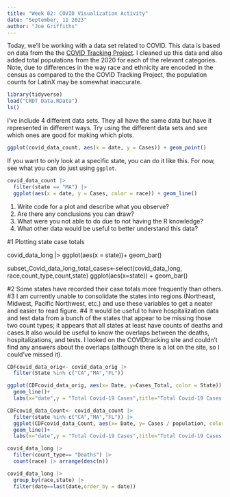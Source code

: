 ```yaml
---
title: "Week 02: COVID Visualization Activity"
date: "September, 11 2023"
author: "Joe Griffiths"
---
```


Today, we'll be working with a data set related to COVID.
This data is based on data from the the [COVID Tracking Project](https://covidtracking.com/).
I cleaned up this data and also added total populations from the 2020 for each of the relevant categories.
Note, due to differences in the way race and ethnicity are encoded in the census as compared to the the COVID Tracking Project, the population counts for LatinX may be somewhat inaccurate.

```r
library(tidyverse)
load("CRDT Data.RData")
ls()
```

I've include 4 different data sets.
They all have the same data but have it represented in different ways.
Try using the different data sets and see which ones are good for making which plots.


```r
ggplot(covid_data_count, aes(x = date, y = Cases)) + geom_point()
```



If you want to only look at a specific state, you can do it like this.
For now, see what you can do just using `ggplot`.

```r
covid_data_count |> 
  filter(state == "MA") |> 
  ggplot(aes(x = date, y = Cases, color = race)) + geom_line()
```

1. Write code for a plot and describe what you observe?
2. Are there any conclusions you can draw?
3. What were you not able to do due to not having the R knowledge?
4. What other data would be useful to better understand this data?

#1 Plotting state case totals

covid_data_long |> 
  ggplot(aes(x = state))+ geom_bar()
  
subset_Covid_data_long_total_cases<-select(covid_data_long, race,count_type,count,state)
ggplot(aes(x=state)) + geom_bar()


#2 Some states have recorded their case totals more frequently than others.
#3 I am currently unable to consolidate the states into regions (Northeast, Midwest, Pacific Northwest, etc.) and use these variables to get a neater and easier to read figure.
#4 It would be useful to have hospitalization data and test data from a bunch of the states that appear to be missing those two count types; it appears that all states at least have counts of deaths and cases.It also would be useful to know the overlaps between the deaths, hospitalizations, and tests. I looked on the COVIDtracking site and couldn't find any answers about the overlaps (although there is a lot on the site, so I could've missed it).

```r
CDFcovid_data_orig<- covid_data_orig |> 
  filter(State %in% c("CA","MA","FL"))

ggplot(CDFcovid_data_orig, aes(x= Date, y=Cases_Total, color = State)) +
  geom_line()+
  labs(x="date",y = "Total Covid-19 Cases",title="Total Covid-19 Cases by State")+theme_minimal()

CDFcovid_data_Count<- covid_data_count |> 
  filter(state %in% c("CA","MA","FL")) |> 
  ggplot(CDFcovid_data_Count, aes(x= Date, y= Cases / population, color = State)) +
  geom_line()+
  labs(x="date",y = "Total Covid-19 Cases",title="Total Covid-19 Cases by State")+theme_minimal()
```

```r
covid_data_long |> 
  filter(count_type== "Deaths") |> 
  count(race) |> arrange(desc(n))

covid_data_long |> 
  group_by(race,state) |> 
  filter(date==last(date,order_by = date))
```